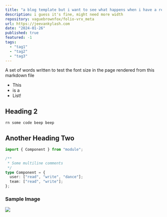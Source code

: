 ```yaml
---
title: "a blog template but i want to see what happens when i have a really long title"
description: i guess it's fine, might need more width
repository: vaguebrownfox/folio-vrx_meta
url: https://jeevankylash.com
date: "2024-01-26"
published: true
featured: -1
tags:
  - "tag1"
  - "tag2"
  - "tag3"
---
```

A set of words written to test the font size in the page rendered from this markdown file

- This
- is a
- List!

## Heading 2

```sh-session
rn some code beep beep
```

## Another Heading Two

```ts
import { Component } from "module";

/**
 * Some multiline comments
 */
type Component = {
  user: ["read", "write", "dance"];
  team: ["read", "write"];
};

```

### Sample Image
[![](/planetfall.png)](https://sampleimage.io)